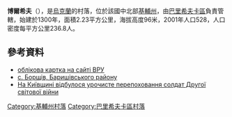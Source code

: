 {{coord|50|17|45|N|31|22|13|E|scale:30000|display=title}}

'''博爾希夫'''（{{lang-uk|Борщів}}），是[[烏克蘭|烏克蘭]]的村落，位於該國中北部[[基輔州|基輔州]]，由[[巴里希夫卡區|巴里希夫卡區]]負責管轄，始建於1300年，面積2.23平方公里，海拔高度96米，2001年人口528，人口密度每平方公里236.8人。

==參考資料==
* [http://gska2.rada.gov.ua/pls/z7502/A005?rdat1=11.04.2015&rf7571=14974 облікова картка на сайті ВРУ]{{dead link|date=2017年11月 |bot=InternetArchiveBot |fix-attempted=yes }}
* [https://web.archive.org/web/20100119211735/http://baryshivka.kiev.ua/ с. Борщів, Баришівського району] {{ref-uk}}
* [http://www.unn.com.ua/uk/news/1476012-na-kiyivschini-vidbulosya-urochiste-perepokhovannya-soldat-drugoyi-svitovoyi-viyni На Київщині відбулося урочисте перепоховання солдат Другої світової війни] {{Wayback|url=http://www.unn.com.ua/uk/news/1476012-na-kiyivschini-vidbulosya-urochiste-perepokhovannya-soldat-drugoyi-svitovoyi-viyni |date=20190209022827 }}

{{DEFAULTSORT:Борщів}}
[[Category:基輔州村落|Category:基輔州村落]]
[[Category:巴里希夫卡區村落|Category:巴里希夫卡區村落]]


{{Kiev-geo-stub}}